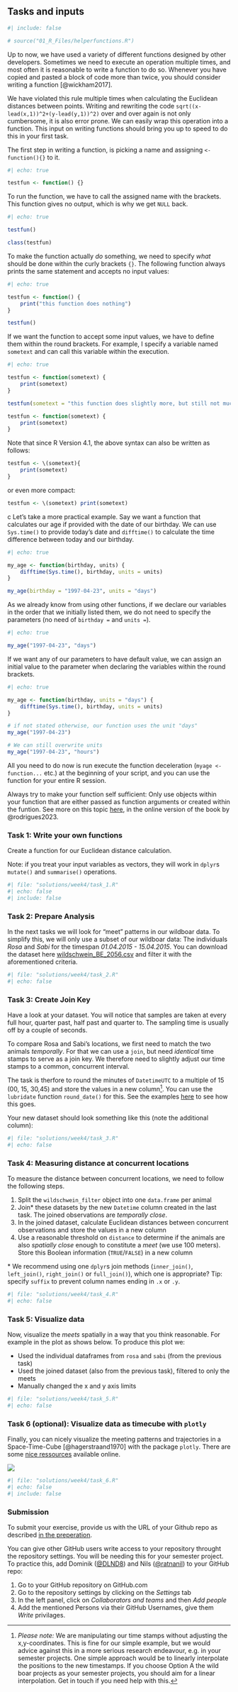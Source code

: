 ## Tasks and inputs

```r
#| include: false

# source("01_R_Files/helperfunctions.R")
```

Up to now, we have used a variety of different functions designed by other developers. Sometimes we need to execute an operation multiple times, and most often it is reasonable to write a function to do so. Whenever you have copied and pasted a block of code more than twice, you should consider writing a function [@wickham2017]. 

We have violated this rule multiple times when calculating the Euclidean distances between points. Writing and rewriting the code `sqrt((x-lead(x,1))^2+(y-lead(y,1))^2)` over and over again is not only cumbersome, it is also error prone. We can easily wrap this operation into a function. This input on writing functions should bring you up to speed to do this in your first task.

The first step in writing a function, is picking a name and assigning `<- function(){}` to it.

```r
#| echo: true

testfun <- function() {}
```

To run the function, we have to call the assigned name with the brackets. This function gives no output, which is why we get `NULL` back. 
```r
#| echo: true

testfun()

class(testfun)
```

To make the function actually *do* something, we need to specify *what* should be done within the curly brackets `{}`. The following function always prints the same statement and accepts no input values:

```r
#| echo: true

testfun <- function() {
    print("this function does nothing")
}

testfun()
```

If we want the function to accept some input values, we have to define them within the round brackets. For example, I specify a variable named `sometext` and can call this variable within the execution.

```r
#| echo: true

testfun <- function(sometext) {
    print(sometext)
}

testfun(sometext = "this function does slightly more, but still not much")
```

:::{.callout-note collapse="true"}

```r
testfun <- function(sometext) {
    print(sometext)
}
```

Note that since R Version 4.1, the above syntax can also be written as follows:

```r
testfun <- \(sometext){
    print(sometext)
}
```

or even more compact:

```r
testfun <- \(sometext) print(sometext)
```
:::
c
Let's take a more practical example. Say we want a function that calculates our age if provided with the date of our birthday. We can use `Sys.time()` to provide today's date and `difftime()` to calculate the time difference between today and our birthday.

```r
#| echo: true

my_age <- function(birthday, units) {
    difftime(Sys.time(), birthday, units = units)
}

my_age(birthday = "1997-04-23", units = "days")
```

As we already know from using other functions, if we declare our variables in the order that we initially listed them, we do not need to specify the parameters (no need of `birthday = ` and `units =`).
```r
#| echo: true

my_age("1997-04-23", "days")
```

If we want any of our parameters to have default value, we can assign an initial value to the parameter when declaring the variables within the round brackets.
```r
#| echo: true

my_age <- function(birthday, units = "days") {
    difftime(Sys.time(), birthday, units = units)
}

# if not stated otherwise, our function uses the unit "days"
my_age("1997-04-23")

# We can still overwrite units
my_age("1997-04-23", "hours")
```

All you need to do now is run execute the function deceleration (`myage <- function...` etc.) at the beginning of your script, and you can use the function for your entire R session. 

:::{.callout-important}
Always try to make your function self sufficient: Only use objects within your function that are either passed as function arguments or created within the funtion. See more on this topic [here](https://raps-with-r.dev/fprog.html#referentially-transparent-and-pure-functions), in the online version of the book by @rodrigues2023.
:::

### Task 1: Write your own functions

Create a function for our Euclidean distance calculation. 

Note: if you treat your input variables as vectors, they will work in `dplyr`s `mutate()` and `summarise()` operations. 

```r
#| file: "solutions/week4/task_1.R"
#| echo: false
#| include: false

```

### Task 2: Prepare Analysis

In the next tasks we will look for "meet" patterns in our wildboar data. To simplify this, we will only use a subset of our wildboar data: The individuals *Rosa* and *Sabi* for the timespan *01.04.2015 - 15.04.2015*. You can download the dataset here [wildschwein_BE_2056.csv](https://moodle.zhaw.ch/mod/folder/view.php?id=1192125) and filter it with the aforementioned criteria. 



```r
#| file: "solutions/week4/task_2.R"
#| echo: false

```

### Task 3: Create Join Key

Have a look at your dataset. You will notice that samples are taken at every full hour, quarter past, half past and quarter to. The sampling time is usually off by a couple of seconds. 

To compare Rosa and Sabi's locations, we first need to match the two animals *temporally*. For that we can use a `join`, but need *identical* time stamps to serve as a join key. We therefore need to slightly adjust our time stamps to a common, concurrent interval. 

The task is therfore to round the minutes of `DatetimeUTC` to a multiple of 15 (00, 15, 30,45) and store the values in a new column[^interpolate]. You can use the  `lubridate` function `round_date()` for this. See the examples [here](https://lubridate.tidyverse.org/reference/round_date.html) to see how this goes.

[^interpolate]: *Please note:* We are manipulating our time stamps without adjusting the x,y-coordinates. This is fine for our simple example, but we would advice against this in a more serious research endeavour, e.g. in your semester projects. One simple approach would be to linearly interpolate the positions to the new timestamps. If you choose Option A the wild boar projects as your semester projects, you should aim for a linear interpolation. Get in touch if you need help with this.

Your new dataset should look something like this (note the additional column): 

```r
#| file: "solutions/week4/task_3.R"
#| echo: false

```

### Task 4: Measuring distance at concurrent locations

To measure the distance between concurrent locations, we need to follow the following steps.

1. Split the `wildschwein_filter` object into one `data.frame` per animal
2. Join\* these datasets by the new `Datetime` column created in the last task. The joined observations are *temporally close*.
3. In the joined dataset, calculate Euclidean distances between concurrent observations and store the values in a new column
4. Use a reasonable threshold on `distance` to determine if the animals are also *spatially close* enough to constitute a *meet* (we use 100 meters). Store this Boolean information (`TRUE`/`FALSE`) in a new column

\* We recommend using one `dplyr`s join methods (`inner_join()`, `left_join()`, `right_join()` or `full_join()`), which one is appropriate? Tip: specify `suffix` to prevent column names ending in `.x` or `.y`.

```r
#| file: "solutions/week4/task_4.R"
#| echo: false

```

### Task 5: Visualize data

Now, visualize the *meets* spatially in a way that you think reasonable. For example in the plot as shows below. To produce this plot we:

- Used the individual dataframes from `rosa` and `sabi` (from the previous task)
- Used the joined dataset (also from the previous task), filtered to only the meets
- Manually changed the x and y axis limits

```r
#| file: "solutions/week4/task_5.R"
#| echo: false

```

### Task 6 (optional): Visualize data as timecube with `plotly`

Finally, you can nicely visualize the meeting patterns and trajectories in a Space-Time-Cube [@hagerstraand1970] with the package `plotly`. There are some [nice ressources](https://plot.ly/r/3d-line-plots/) available online.

![](../02_Images/space_time_cube.jpg)

```r
#| file: "solutions/week4/task_6.R"
#| echo: false
#| include: false

```


### Submission

To submit your exercise, provide us with the URL of your Github repo as described [in the preperation](#create-github-repo).

You can give other GitHub users write access to your repository throught the repository settings. You will be needing this for your semester project. To practice this, add Dominik ([\@DLND8](https://github.com/DLND8/)) and Nils ([\@ratnanil](https://github.com/ratnanil/)) to your GitHub repo: 

1. Go to your GitHub repository on GitHub.com
2. Go to the repository settings by clicking on the *Settings* tab
3. In the left panel, click on *Collaborators and teams* and then *Add people*
4. Add the mentioned Persons via their GitHub Usernames, give them *Write* privilages. 